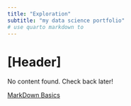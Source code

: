 ```yaml
---
title: "Exploration"
subtitle: "my data science portfolio"
# use quarto markdown to 
---
```


# [Header]
No content found. Check back later!

[MarkDown Basics](https://quarto.org/docs/authoring/markdown-basics.html#links-images)
